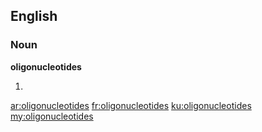 ==English==

===Noun===
'''oligonucleotides'''

# {{plural of|oligonucleotide}}

[[ar:oligonucleotides]]
[[fr:oligonucleotides]]
[[ku:oligonucleotides]]
[[my:oligonucleotides]]